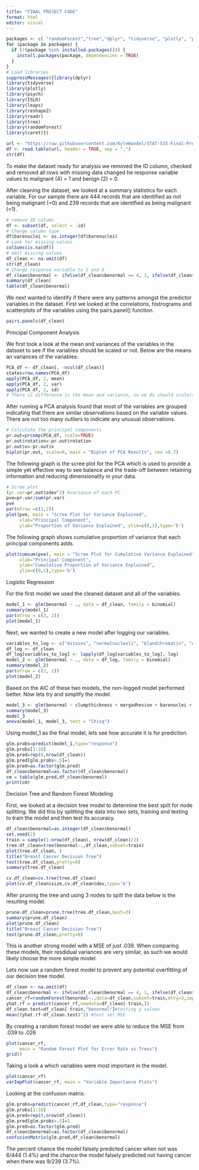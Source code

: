 ```yaml
---
title: "FINAL PROJECT CODE"
format: html
editor: visual
---
```


```r
packages <- c( "randomForest","tree","dplyr", "tidyverse", "plotly", "psych", "ISLR", "leaps", "reshape2","readr")
for (package in packages) {
  if (!(package %in% installed.packages())) {
    install.packages(package, dependencies = TRUE)
  }
}
# Load libraries
suppressMessages({library(dplyr)
library(tidyverse)
library(plotly)
library(psych)
library(ISLR)
library(leaps)
library(reshape2)
library(readr)
library(tree)
library(randomForest)
library(caret)})
```


```r
url <- "https://raw.githubusercontent.com/KyleWandel/STAT-515-Final-Project/main/breast-cancer-wisconsin.csv"
df <- read.table(url, header = TRUE, sep = ",")
str(df)
```

To make the dataset ready for analysis we removed the ID column, checked and removed all rows with missing data changed he response variable values to malignant (4) = 1 and benign (2) = 0.

After cleaning the dataset, we looked at a summary statistics for each variable. For our sample there are 444 records that are identified as not being malignant (=0) and 239 records that are identified as being malignant (=1).

```r
# remove ID column 
df <- subset(df, select = -id) 
# Change column type
df$barenuclei <- as.integer(df$barenuclei) 
# Look for missing values
colSums(is.na(df)) 
# omit missing values
df_clean <- na.omit(df) 
str(df_clean) 
# Change response variable to 1 and 0
df_clean$benormal <- ifelse(df_clean$benormal == 4, 1, ifelse(df_clean$benormal == 2, 0, df_clean$benormal)) 
summary(df_clean) 
table(df_clean$benormal)
```

We next wanted to identify if there were any patterns amongst the predictor variables in the dataset. First we looked at the correlations, histrograms and scatterplots of the variables using the pairs.panel() function.

```r
pairs.panels(df_clean)
```
Principal Component Analysis

We first took a look at the mean and variances of the variables in the dataset to see if the variables should be scaled or not. Below are the means an variances of the variables:
```r
PCA_df <- df_clean[, -ncol(df_clean)]
states=row.names(PCA_df)
apply(PCA_df, 2, mean)
apply(PCA_df, 2, var)
apply(PCA_df, 2, sd)
# There is difference in the mean and variance, so we do should scale/standardize the variables.
```
After running a PCA analysis found that most of the variables are grouped indicating that there are similar observations based on the variable values. There are not too many outliers to indicate any unusual observations.

```r
# Calculate the principal components
pr.out=prcomp(PCA_df, scale=TRUE)
pr.out$rotation=-pr.out$rotation
pr.out$x=-pr.out$x
biplot(pr.out, scale=0, main = "Biplot of PCA Results", cex =0.7)
```

The following graph is the scree plot for the PCA which is used to provide a simple yet effective way to see balance and the trade-off between retaining information and reducing dimensionality in your data.

```r
# Scree plot
(pr.var=pr.out$sdev^2) #variance of each PC
pve=pr.var/sum(pr.var)
pve
par(mfrow =c(1,2))
plot(pve, main = "Scree Plot for Variance Explained",
     xlab="Principal Component", 
     ylab="Proportion of Variance Explained", ylim=c(0,1),type='b')
```

The following graph shows cumulative proportion of variance that each principal components adds.

```r
plot(cumsum(pve), main = "Scree Plot for Cumulative Variance Explained",
     xlab="Principal Component",
     ylab="Cumulative Proportion of Variance Explained", 
     ylim=c(0,1),type='b')
```

Logistic Regression

For the first model we used the cleaned dataset and all of the variables.

```r
model_1 <- glm(benormal ~ ., data = df_clean, family = binomial) 
summary(model_1) 
par(mfrow = c(2, 2))
plot(model_1)
```

Next, we wanted to create a new model after logging our variables.

```r
variables_to_log <- c("mitoses", "normalnucleoli", "blandchromatin", "epithelial", "margadhesion", "uniformcellshape", "uniformcellsize","clumpthickness") 
df_log <- df_clean 
df_log[variables_to_log] <- lapply(df_log[variables_to_log], log) 
model_2 <- glm(benormal ~ ., data = df_log, family = binomial) 
summary(model_2) 
par(mfrow = c(2, 2))
plot(model_2)
```

Based on the AIC of these two models, the non-logged model performed better. Now lets try and simplify the model.

```r
model_3 <- glm(benormal ~ clumpthickness + margadhesion + barenuclei + blandchromatin, data = df_clean, family = binomial) 
summary(model_3) 
model_3 
anova(model_1, model_3, test = "Chisq") 
```

Using model_1 as the final model, lets see how accurate it is for prediction.

```r
glm.probs=predict(model_1,type="response")
glm.probs[1:10]
glm.pred=rep(0,nrow(df_clean))
glm.pred[glm.probs>.5]=1
glm.pred=as.factor(glm.pred)
df_clean$benormal=as.factor(df_clean$benormal)
cm = table(glm.pred,df_clean$benormal)
print(cm)
```

Decision Tree and Random Forest Modeling

First, we looked at a decision tree model to determine the best spilt for node splitting. We did this by splitting the data into two sets, training and testing to train the model and then test its accuracy.

```r
df_clean$benormal=as.integer(df_clean$benormal)
set.seed(2) 
train = sample(1:nrow(df_clean), nrow(df_clean)/2) 
tree.df_clean=tree(benormal~.,df_clean,subset=train) 
plot(tree.df_clean, )
title("Breast Cancer Decision Tree")
text(tree.df_clean,pretty=0)
summary(tree.df_clean)
```

```r
cv.df_clean=cv.tree(tree.df_clean)
plot(cv.df_clean$size,cv.df_clean$dev,type='b')
```

After pruning the tree and using 3 nodes to spilt the data below is the resulting model.

```r
prune.df_clean=prune.tree(tree.df_clean,best=3)
summary(prune.df_clean)
plot(prune.df_clean)
title("Breast Cancer Decision Tree")
text(prune.df_clean,pretty=0)
```

This is another strong model with a MSE of just .039. When comparing these models, their resdidual variances are very similar, as such we would likely choose the more simple model.

Lets now use a random forest model to prevent any potential overfitting of our decision tree model.

```r
df_clean <- na.omit(df) 
df_clean$benormal <- ifelse(df_clean$benormal == 4, 1, ifelse(df_clean$benormal == 2, 0, df_clean$benormal))
cancer_rf=randomForest(benormal~.,data=df_clean,subset=train,mtry=3,importance=TRUE)
yhat.rf = predict(cancer_rf,newdata=df_clean[-train,])
df_clean.test=df_clean[-train,"benormal"]#testing y values
mean((yhat.rf-df_clean.test)^2) #test set MSE
```

By creating a random forest model we were able to reduce the MSE from .039 to .026

```r
plot(cancer_rf, 
     main = "Random Forest Plot for Error Rate vs Trees")
grid()
```

Taking a look a which variables were most important in the model.

```r
plot(cancer_rf)
varImpPlot(cancer_rf, main = "Variable Importance Plots")
```

Looking at the confusion matrix:

```r
glm.probs=predict(cancer_rf,df_clean,type="response")
glm.probs[1:10]
glm.pred=rep(0,nrow(df_clean))
glm.pred[glm.probs>.5]=1
glm.pred=as.factor(glm.pred)
df_clean$benormal=as.factor(df_clean$benormal)
confusionMatrix(glm.pred,df_clean$benormal)
```

The percent chance the model falsely predicted cancer when not was 6/444 (1.4%) and the chance the model falsely predicted not having cancer when there was 9/239 (3.7%).
